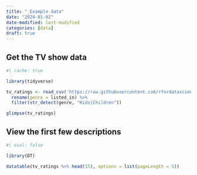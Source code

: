 ```yaml
---
title: "_Example data"
date: "2024-01-02"
date-modified: last-modified
categories: [data]
draft: true
---
```



## Get the TV show data

```r
#| cache: true

library(tidyverse)

tv_ratings <- read_csv('https://raw.githubusercontent.com/rfordatascience/tidytuesday/master/data/2021/2021-04-20/netflix_titles.csv') %>%
  rename(genre = listed_in) %>%
  filter(str_detect(genre, "Kids|Children"))

glimpse(tv_ratings)
```


## View the first few descriptions
```r
#| eval: false

library(DT)

datatable(tv_ratings %>% head(15), options = list(pageLength = 5))
```

